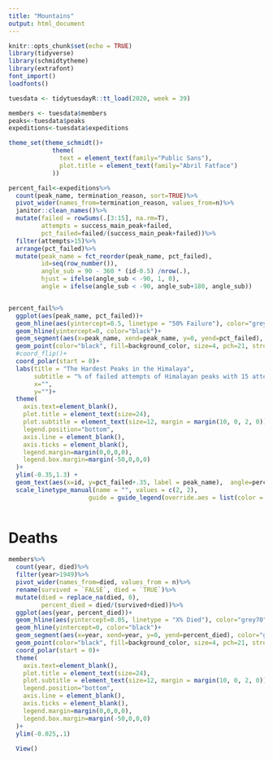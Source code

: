 ```yaml
---
title: "Mountains"
output: html_document
---
```


```r
knitr::opts_chunk$set(echo = TRUE)
library(tidyverse)
library(schmidtytheme)
library(extrafont)
font_import()
loadfonts()

tuesdata <- tidytuesdayR::tt_load(2020, week = 39)

members <- tuesdata$members
peaks<-tuesdata$peaks
expeditions<-tuesdata$expeditions

theme_set(theme_schmidt()+
            theme(
              text = element_text(family="Public Sans"),
              plot.title = element_text(family="Abril Fatface")
            ))
```

```r
percent_fail<-expeditions%>%
  count(peak_name, termination_reason, sort=TRUE)%>%
  pivot_wider(names_from=termination_reason, values_from=n)%>%
  janitor::clean_names()%>%
  mutate(failed = rowSums(.[3:15], na.rm=T),
         attempts = success_main_peak+failed,
         pct_failed=failed/(success_main_peak+failed))%>%
  filter(attempts>15)%>%
  arrange(pct_failed)%>%
  mutate(peak_name = fct_reorder(peak_name, pct_failed),
         id=seq(row_number()),
         angle_sub = 90 - 360 * (id-0.5) /nrow(.),
         hjust = ifelse(angle_sub < -90, 1, 0),
         angle = ifelse(angle_sub < -90, angle_sub+180, angle_sub))


percent_fail%>%
  ggplot(aes(peak_name, pct_failed))+
  geom_hline(aes(yintercept=0.5, linetype = "50% Failure"), color="grey70")+
  geom_hline(yintercept=0, color="black")+
  geom_segment(aes(x=peak_name, xend=peak_name, y=0, yend=pct_failed), color="grey30")+
  geom_point(color="black", fill=background_color, size=4, pch=21, stroke=1)+
  #coord_flip()+
  coord_polar(start = 0)+
  labs(title = "The Hardest Peaks in the Himalaya",
       subtitle = "% of failed attempts of Himalayan peaks with 15 attempts or more",
       x="",
       y="")+
  theme(
    axis.text=element_blank(),
    plot.title = element_text(size=24),
    plot.subtitle = element_text(size=12, margin = margin(10, 0, 2, 0)),
    legend.position="bottom",
    axis.line = element_blank(),
    axis.ticks = element_blank(),
    legend.margin=margin(0,0,0,0),
    legend.box.margin=margin(-50,0,0,0)
  )+
  ylim(-0.35,1.3) +
  geom_text(aes(x=id, y=pct_failed+.35, label = peak_name),  angle=percent_fail$angle, inherit.aes = FALSE)+
  scale_linetype_manual(name = "", values = c(2, 2), 
                      guide = guide_legend(override.aes = list(color = "grey70")))
  
```


# Deaths
```r
members%>%
  count(year, died)%>%
  filter(year>1949)%>%
  pivot_wider(names_from=died, values_from = n)%>%
  rename(survived = `FALSE`, died = `TRUE`)%>%
  mutate(died = replace_na(died, 0),
         percent_died = died/(survived+died))%>%
  ggplot(aes(year, percent_died))+
  geom_hline(aes(yintercept=0.05, linetype = "X% Died"), color="grey70")+
  geom_hline(yintercept=0, color="black")+
  geom_segment(aes(x=year, xend=year, y=0, yend=percent_died), color="grey30")+
  geom_point(color="black", fill=background_color, size=4, pch=21, stroke=1)+
  coord_polar(start = 0)+
  theme(
    axis.text=element_blank(),
    plot.title = element_text(size=24),
    plot.subtitle = element_text(size=12, margin = margin(10, 0, 2, 0)),
    legend.position="bottom",
    axis.line = element_blank(),
    axis.ticks = element_blank(),
    legend.margin=margin(0,0,0,0),
    legend.box.margin=margin(-50,0,0,0)
  )+
  ylim(-0.025,.1)
  
  View()
```



